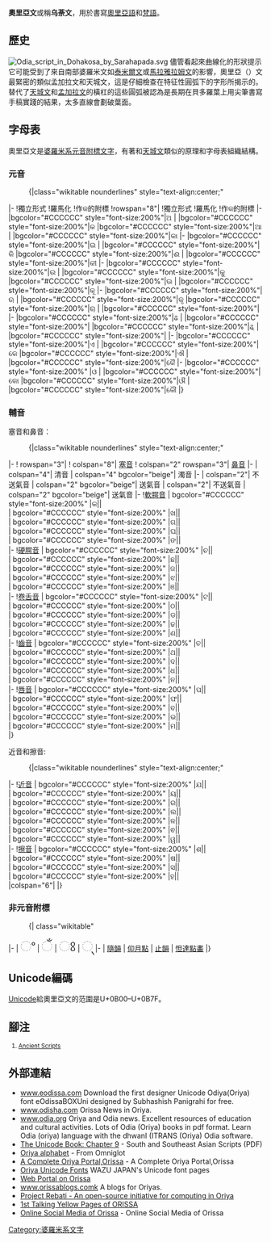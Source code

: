 {{IndicText}}
{{Infobox WS
|name=奧里亞文
 |type=[[元音附標文字|元音附標文字]]
 |languages=[[奧里亞語|奧里亞語]]
 |time=大約1100年–現在
 |region=[[奧里薩邦|奧里薩邦]]
|fam1=[[原始迦南字母|原始迦南字母]] <sup>[a]</sup>
|fam2=[[腓尼基字母|腓尼基字母]] <sup>[a]</sup>
|fam3=[[亞蘭字母|亞蘭字母]] <sup>[a]</sup>
 |footnotes=[a] 對婆羅米文的閃米特起源沒有達成普遍一致
|fam4=[[婆羅米文|婆羅米文]]
|fam5=[[Kalinga文|Kalinga文]]
|unicode=[http://www.unicode.org/charts/PDF/U0B00.pdf U+0B00–U+0B7F]
|iso15924=Orya
|sample=Oriya Lipi.svg
|imagesize=200px
}}

'''奧里亞文'''或稱'''乌荼文'''，用於書寫[[奧里亞語|奧里亞語]]和[[梵語|梵語]]。

== 歷史 ==

[[File:Odia_script_in_Dohakosa_by_Sarahapada.svg|thumb]]
儘管看起來曲線化的形狀提示它可能受到了來自南部婆羅米文如[[泰米爾文|泰米爾文]]或[[馬拉雅拉姆文|馬拉雅拉姆文]]的影響，奧里亞（{{IAST|Oṛiyā}}）文最緊密的類似孟加拉文和天城文，這是仔細檢查在特征性圓弧下的字形所揭示的。替代了[[天城文|天城文]]和[[孟加拉文|孟加拉文]]的橫杠的這些圓弧被認為是長期在貝多羅葉上用尖筆書寫手稿實踐的結果，太多直線會劃破葉面。{{ref|origins_and_shape}}

==字母表 ==
奧里亞文是[[婆羅米系文字|婆羅米系]][[元音附標文字|元音附標文字]]，有著和[[天城文|天城文]]類似的原理和字母表組織結構。

=== 元音 ===

:{|class="wikitable nounderlines" style="text-align:center;"
|-
!獨立形式
!羅馬化
!作କ的附標
!rowspan="8"| 
!獨立形式
!羅馬化
!作କ的附標
|-
|bgcolor="#CCCCCC" style="font-size:200%"|ଅ
|{{IAST|a}} 
|bgcolor="#CCCCCC" style="font-size:200%"|କ
|bgcolor="#CCCCCC" style="font-size:200%"|ଆ
|{{IAST|ā}}
|bgcolor="#CCCCCC" style="font-size:200%"|କା
|-
|bgcolor="#CCCCCC" style="font-size:200%"|ଇ
|{{IAST|i}}
|bgcolor="#CCCCCC" style="font-size:200%"|କି
|bgcolor="#CCCCCC" style="font-size:200%"|ଈ
|{{IAST|ī}}
|bgcolor="#CCCCCC" style="font-size:200%"|କୀ
|-
|bgcolor="#CCCCCC" style="font-size:200%"|ଉ
|{{IAST|u}}
|bgcolor="#CCCCCC" style="font-size:200%"|କୁ
|bgcolor="#CCCCCC" style="font-size:200%"|ଊ
|{{IAST|ū}}
|bgcolor="#CCCCCC" style="font-size:200%"|କୂ
|-
|bgcolor="#CCCCCC" style="font-size:200%"|ଋ
|{{IAST|ṛ}}
|bgcolor="#CCCCCC" style="font-size:200%"|କୃ
|bgcolor="#CCCCCC" style="font-size:200%"|ୠ
|{{IAST|ṝ}}
|bgcolor="#CCCCCC" style="font-size:200%"|
|-
|bgcolor="#CCCCCC" style="font-size:200%"|ଌ
|{{IAST|ḷ}}
|bgcolor="#CCCCCC" style="font-size:200%"|
|bgcolor="#CCCCCC" style="font-size:200%"|ୡ
|{{IAST|ḹ}}
|bgcolor="#CCCCCC" style="font-size:200%"|
|-
|bgcolor="#CCCCCC" style="font-size:200%"|ଏ
|{{IAST|e}}
|bgcolor="#CCCCCC" style="font-size:200%"|କେ
|bgcolor="#CCCCCC" style="font-size:200%"|ଐ
|{{IAST|ai}}
|bgcolor="#CCCCCC" style="font-size:200%"|କୈ
|-
|bgcolor="#CCCCCC" style="font-size:200%" |ଓ
|{{IAST|o}}
|bgcolor="#CCCCCC" style="font-size:200%"|କୋ
|bgcolor="#CCCCCC" style="font-size:200%"|ଔ
|{{IAST|au}}
|bgcolor="#CCCCCC" style="font-size:200%"|କୌ
|}

=== 輔音 ===

塞音和鼻音：
:{|class="wikitable nounderlines" style="text-align:center;"
|-
! rowspan="3"|
! colspan="8"| [[塞音|塞音]]
! colspan="2" rowspan="3"| [[鼻音_(辅音)|鼻音]]
|-
| colspan="4"| 清音
| colspan="4" bgcolor="beige"| 濁音
|- 
| colspan="2"| 不送氣音
| colspan="2" bgcolor="beige"| 送氣音
| colspan="2"| 不送氣音
| colspan="2" bgcolor="beige"| 送氣音
|-
![[軟腭音|軟腭音]]
| bgcolor="#CCCCCC" style="font-size:200%" |କ||{{IAST|ka}}<br />{{IPA|/k/}}
| bgcolor="#CCCCCC" style="font-size:200%" |ଖ||{{IAST|kha}}<br />{{IPA|/kʰ/}}
| bgcolor="#CCCCCC" style="font-size:200%" |ଗ||{{IAST|ga}}<br />{{IPA|/g/}}
| bgcolor="#CCCCCC" style="font-size:200%" |ଘ||{{IAST|gha}}<br />{{IPA|/gʱ/}}
| bgcolor="#CCCCCC" style="font-size:200%" |ଙ||{{IAST|ṅa}}<br />{{IPA|/ŋ/}}
|-
![[硬腭音|硬腭音]]
| bgcolor="#CCCCCC" style="font-size:200%" |ଚ||{{IAST|ca}}<br />{{IPA|/ʧ/}}
| bgcolor="#CCCCCC" style="font-size:200%" |ଛ||{{IAST|cha}}<br />{{IPA|/ʧʰ/}}
| bgcolor="#CCCCCC" style="font-size:200%" |ଜ||{{IAST|ja}}<br />{{IPA|/ʤ/}}
| bgcolor="#CCCCCC" style="font-size:200%" |ଝ||{{IAST|jha}}<br />{{IPA|/ʤʱ/}}
| bgcolor="#CCCCCC" style="font-size:200%" |ଞ||{{IAST|ña}}<br />{{IPA|/ɲ/}}
|-
![[卷舌音|卷舌音]]
| bgcolor="#CCCCCC" style="font-size:200%" |ଟ||{{IAST|ṭa}}<br />{{IPA|/ʈ/}}
| bgcolor="#CCCCCC" style="font-size:200%" |ଠ||{{IAST|ṭha}}<br />{{IPA|/ʈʰ/}}
| bgcolor="#CCCCCC" style="font-size:200%" |ଡ||{{IAST|ḍa}}<br />{{IPA|/ɖ/}}
| bgcolor="#CCCCCC" style="font-size:200%" |ଢ||{{IAST|ḍha}}<br />{{IPA|/ɖʱ/}}
| bgcolor="#CCCCCC" style="font-size:200%" |ଣ||{{IAST|ṇa}}<br />{{IPA|/ɳ/}}
|-
![[齒音|齒音]]
| bgcolor="#CCCCCC" style="font-size:200%" |ତ||{{IAST|ta}}<br />{{IPA|/t̪/}}
| bgcolor="#CCCCCC" style="font-size:200%" |ଥ||{{IAST|tha}}<br />{{IPA|/t̪ʰ/}}
| bgcolor="#CCCCCC" style="font-size:200%" |ଦ||{{IAST|da}}<br />{{IPA|/d̪/}}
| bgcolor="#CCCCCC" style="font-size:200%" |ଧ||{{IAST|dha}}<br />{{IPA|/d̪ʱ/}}
| bgcolor="#CCCCCC" style="font-size:200%" |ନ||{{IAST|na}}<br />{{IPA|/n/}}
|-
![[唇音|唇音]]
| bgcolor="#CCCCCC" style="font-size:200%" |ପ||{{IAST|pa}}<br />{{IPA|/p/}}
| bgcolor="#CCCCCC" style="font-size:200%" |ଫ||{{IAST|pha}}<br />{{IPA|/pʰ/}}
| bgcolor="#CCCCCC" style="font-size:200%" |ବ||{{IAST|ba}}<br />{{IPA|/b/}}
| bgcolor="#CCCCCC" style="font-size:200%" |ଭ||{{IAST|bha}}<br />{{IPA|/bʱ/}}
| bgcolor="#CCCCCC" style="font-size:200%" |ମ||{{IAST|ma}}<br />{{IPA|/m/}}
|}

近音和擦音:
:{|class="wikitable nounderlines" style="text-align:center;"
|-
![[近音|近音]]
| bgcolor="#CCCCCC" style="font-size:200%" |ଯ||{{IAST|ya}}<br />{{IPA|/ʤ/}}
| bgcolor="#CCCCCC" style="font-size:200%" |ୟ||{{IAST|ẏa}}<br />{{IPA|/j/}}
| bgcolor="#CCCCCC" style="font-size:200%" |ର||{{IAST|ra}}<br />{{IPA|/r/}}
| bgcolor="#CCCCCC" style="font-size:200%" |ଲ||{{IAST|la}}<br />{{IPA|/l/}}
| bgcolor="#CCCCCC" style="font-size:200%" |ଳ||{{IAST|ḷa}}<br />{{IPA|/ɭ/}}
| bgcolor="#CCCCCC" style="font-size:200%" |ଵ||{{IAST|va}}<br />{{IPA|/ʋ/}}
| bgcolor="#CCCCCC" style="font-size:200%" |ୱ||{{IAST|wa}}<br />{{IPA|/w/}}
|-
![[擦音|擦音]]
| bgcolor="#CCCCCC" style="font-size:200%" |ଶ||{{IAST|śa}}<br />{{IPA|/s/}}
| bgcolor="#CCCCCC" style="font-size:200%" |ଷ||{{IAST|ṣa}}<br />{{IPA|/s/}}
| bgcolor="#CCCCCC" style="font-size:200%" |ସ||{{IAST|sa}}<br />{{IPA|/s/}}
| bgcolor="#CCCCCC" style="font-size:200%" |ହ||{{IAST|ha}}<br />{{IPA|/h/}}
|colspan="6"|
|}

===非元音附標===
:{| class="wikitable"
|-
| <span style="font-size:200%">ଂ</span>
| <span style="font-size:200%">ଁ</span>
| <span style="font-size:200%">ଃ</span>
| <span style="font-size:200%">୍</span>
|-
| [[隨韻|隨韻]]
| [[仰月點|仰月點]]
| [[止韻|止韻]]
| [[怛達點畵|怛達點畵]]
|}

== Unicode編碼==

[[Unicode|Unicode]]給奧里亞文的范圍是U+0B00–U+0B7F。

{{Unicode chart Oriya}}

==腳注==
<small>
# {{Note|origins_and_shape}} [http://www.ancientscripts.com/oriya.html Ancient Scripts] {{Wayback|url=http://www.ancientscripts.com/oriya.html |date=20200428050433 }}
</small>

== 外部連結 ==
{{div col|cols=2}}
*[http://www.eodissa.com www.eodissa.com] {{Wayback|url=http://www.eodissa.com/ |date=20150213004354 }}Download the first designer Unicode Odiya(Oriya) font eOdissaBOXUni designed by Subhashish Panigrahi for free.
*[http://www.odisha.com www.odisha.com] {{Wayback|url=http://www.odisha.com/ |date=20190813111918 }} Orissa News in Oriya.
* [http://www.odia.org www.odia.org] {{Wayback|url=http://www.odia.org/ |date=20190519183352 }} Oriya and Odia news. Excellent resources of education and cultural activities. Lots of Odia (Oriya) books in pdf format. Learn Odia (oriya) language with the dhwanI (ITRANS (Oriya) Odia software.
* [https://web.archive.org/web/20091104195217/http://www.unicode.org/unicode/uni2book/ch09.pdf The Unicode Book: Chapter 9] - South and Southeast Asian Scripts (PDF)
* [http://www.omniglot.com/writing/oriya.htm Oriya alphabet] {{Wayback|url=http://www.omniglot.com/writing/oriya.htm |date=20100407165816 }} - From Omniglot
* [http://www.eodissa.com A Complete Oriya Portal,Orissa] {{Wayback|url=http://www.eodissa.com/ |date=20150213004354 }} - A Complete Oriya Portal,Orissa
* [http://www.wazu.jp/gallery/Fonts_Oriya.html Oriya Unicode Fonts] {{Wayback|url=http://www.wazu.jp/gallery/Fonts_Oriya.html |date=20100412080540 }} WAZU JAPAN's Unicode font pages
*[https://web.archive.org/web/20170613064237/http://fullorissa.com/ Web Portal on Orissa]
* [http://www.orissablogs.com www.orissablogs.comk] {{Wayback|url=http://www.orissablogs.com/ |date=20190729081708 }} A blogs for Oriyas.
* [https://web.archive.org/web/20071214035207/http://oriya.sarovar.org/ Project Rebati - An open-source initiative for computing in Oriya]
* [https://web.archive.org/web/20131031081828/http://www.helloorissa.com/ 1st Talking Yellow Pages of ORISSA]
* [https://web.archive.org/web/20141218021220/http://orissa360.com/ Online Social Media of Orissa] - Online Social Media of Orissa
{{div col end}}

[[Category:婆羅米系文字|Category:婆羅米系文字]]